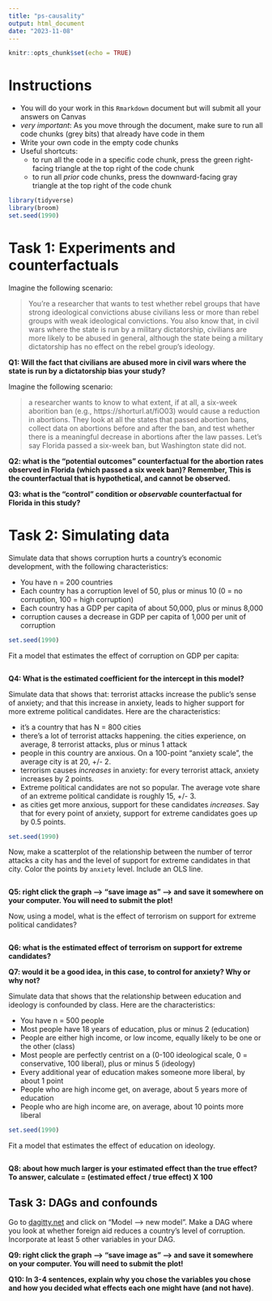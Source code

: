 ```yaml
---
title: "ps-causality"
output: html_document
date: "2023-11-08"
---
```


```r
knitr::opts_chunk$set(echo = TRUE)
```


# Instructions


- You will do your work in this `Rmarkdown` document but will submit all your answers on Canvas
- *very important*: As you move through the document, make sure to run all code chunks (grey bits) that already have code in them
- Write your own code in the empty code chunks
- Useful shortcuts: 
    - to run all the code in a specific code chunk, press the green right-facing triangle at the top right of the code chunk
    - to run all *prior* code chunks, press the downward-facing gray triangle at the top right of the code chunk



```r
library(tidyverse)
library(broom)
set.seed(1990)
```



# Task 1: Experiments and counterfactuals


Imagine the following scenario:


> You're a researcher that wants to test whether rebel groups that have strong ideological convictions abuse civilians less or more than rebel groups with weak ideological convictions. You also know that, in civil wars where the state is run by a military dictatorship, civilians are more likely to be abused in general, although the state being a military dictatorship has no effect on the rebel group's ideology. 


**Q1: Will the fact that civilians are abused more in civil wars where the state is run by a dictatorship bias your study?**



Imagine the following scenario:

> a researcher wants to know to what extent, if at all, a six-week aborition ban (e.g., https://shorturl.at/fiO03) would cause a reduction in abortions. They look at all the states that passed abortion bans, collect data on abortions before and after the ban, and test whether there is a meaningful decrease in abortions after the law passes. Let's say Florida passed a six-week ban, but Washington state did not. 



**Q2: what is the "potential outcomes" counterfactual for the abortion rates observed in Florida (which passed a six week ban)? Remember, This is the counterfactual that is hypothetical, and cannot be observed.**



**Q3: what is the "control" condition or _observable_ counterfactual for Florida in this study?**




# Task 2: Simulating data


Simulate data that shows corruption hurts a country's economic development, with the following characteristics:

- You have n = 200 countries
- Each country has a corruption level of 50, plus or minus 10 (0 = no corruption, 100 = high corruption)
- Each country has a GDP per capita of about 50,000, plus or minus 8,000
- corruption causes a decrease in GDP per capita of 1,000 per unit of corruption


```r
set.seed(1990)


```


Fit a model that estimates the effect of corruption on GDP per capita:


```r


```



**Q4: What is the estimated coefficient for the intercept in this model?**



Simulate data that shows that: terrorist attacks increase the public's sense of anxiety; and that this increase in anxiety, leads to higher support for more extreme political candidates. Here are the characteristics:


- it's a country that has N = 800 cities
- there's a lot of terrorist attacks happening. the cities experience, on average, 8 terrorist attacks, plus or minus 1 attack
- people in this country are anxious. On a 100-point "anxiety scale", the average city is at 20, +/- 2. 
- terrorism causes *increases* in anxiety: for every terrorist attack, anxiety increases by 2 points.
- Extreme political candidates are not so popular. The average vote share of an extreme political candidate is roughly 15, +/- 3. 
- as cities get more anxious, support for these candidates *increases*. Say that for every point of anxiety, support for extreme candidates goes up by 0.5 points. 


```r
set.seed(1990)


```



Now, make a scatterplot of the relationship between the number of terror attacks a city has and the level of support for extreme candidates in that city. Color the points by `anxiety` level. Include an OLS line.


```r

```


**Q5: right click the graph --> "save image as" --> and save it somewhere on your computer. You will need to submit the plot!**


Now, using a model, what is the effect of terrorism on support for extreme political candidates?


```r


```



**Q6: what is the estimated effect of terrorism on support for extreme candidates?**



**Q7: would it be a good idea, in this case, to control for anxiety? Why or why not?**



Simulate data that shows that the relationship between education and ideology is confounded by class. Here are the characteristics:

- You have n = 500 people
- Most people have 18 years of education, plus or minus 2 (education)
- People are either high income, or low income, equally likely to be one or the other (class)
- Most people are perfectly centrist on a (0-100 ideological scale, 0 = conservative, 100 liberal), plus or minus 5 (ideology)
- Every additional year of education makes someone more liberal, by about 1 point
- People who are high income get, on average, about 5 years more of education
- People who are high income are, on average, about 10 points more liberal



```r
set.seed(1990)


```



Fit a model that estimates the effect of education on ideology. 


```r

```


**Q8: about how much larger is your estimated effect than the true effect? To answer, calculate = (estimated effect / true effect) X 100**



## Task 3: DAGs and confounds


Go to [dagitty.net](https://www.dagitty.net/dags.html) and click on "Model --> new model". Make a DAG where you look at whether foreign aid reduces a country's level of corruption. Incorporate at least 5 other variables in your DAG. 



**Q9: right click the graph --> "save image as" --> and save it somewhere on your computer. You will need to submit the plot!**


**Q10: In 3-4 sentences, explain why you chose the variables you chose and how you decided what effects each one might have (and not have)**.


